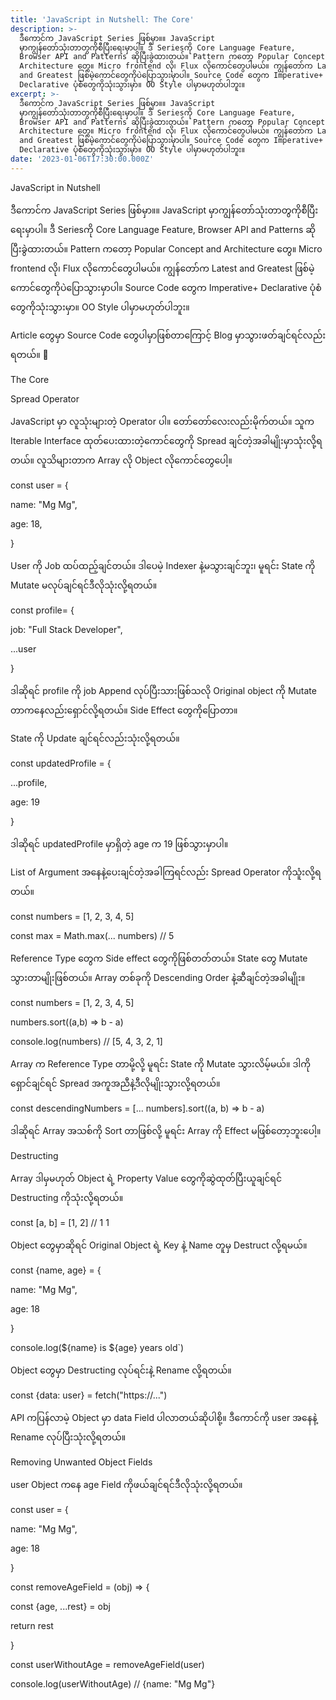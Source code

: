 ```yaml
---
title: 'JavaScript in Nutshell: The Core'
description: >-
  ဒီကောင်က JavaScript Series ဖြစ်မှာ။။ JavaScript
  မှာကျွန်တော်သုံးတာတွကိုစီပြီးရေးမှာပါ။ ဒီ Seriesကို Core Language Feature,
  Browser API and Patterns ဆိုပြီးခွဲထားတယ်။ Pattern ကတော့ Popular Concept and
  Architecture တွေ။ Micro frontend လို၊ Flux လိုကောင်တွေပါမယ်။ ကျွန်တော်က Latest
  and Greatest ဖြစ်မဲ့ကောင်တွေကိုပဲပြောသွားမှာပါ။ Source Code တွေက Imperative+
  Declarative ပုံစံတွေကိုသုံးသွားမှာ။ ‌OO Style ပါမှာမဟုတ်ပါဘူး။ 
excerpt: >-
  ဒီကောင်က JavaScript Series ဖြစ်မှာ။။ JavaScript
  မှာကျွန်တော်သုံးတာတွကိုစီပြီးရေးမှာပါ။ ဒီ Seriesကို Core Language Feature,
  Browser API and Patterns ဆိုပြီးခွဲထားတယ်။ Pattern ကတော့ Popular Concept and
  Architecture တွေ။ Micro frontend လို၊ Flux လိုကောင်တွေပါမယ်။ ကျွန်တော်က Latest
  and Greatest ဖြစ်မဲ့ကောင်တွေကိုပဲပြောသွားမှာပါ။ Source Code တွေက Imperative+
  Declarative ပုံစံတွေကိုသုံးသွားမှာ။ ‌OO Style ပါမှာမဟုတ်ပါဘူး။ 
date: '2023-01-06T17:30:00.000Z'
---
```


JavaScript in Nutshell&#x20;

ဒီကောင်က JavaScript Series ဖြစ်မှာ။။ JavaScript မှာကျွန်တော်သုံးတာတွကိုစီပြီးရေးမှာပါ။ ဒီ Seriesကို Core Language Feature, Browser API and Patterns ဆိုပြီးခွဲထားတယ်။ Pattern ကတော့ Popular Concept and Architecture တွေ။ Micro frontend လို၊ Flux လိုကောင်တွေပါမယ်။ ကျွန်တော်က Latest and Greatest ဖြစ်မဲ့ကောင်တွေကိုပဲပြောသွားမှာပါ။ Source Code တွေက Imperative+ Declarative ပုံစံတွေကိုသုံးသွားမှာ။ ‌OO Style ပါမှာမဟုတ်ပါဘူး။&#x20;

Article တွေမှာ Source Code တွေပါမှာဖြစ်တာကြောင့် Blog မှာသွားဖတ်ချင်ရင်လည်းရတယ်။ 🤪

The Core&#x20;

Spread Operator

JavaScript မှာ လူသုံးများတဲ့ Operator ပါ။ တော်တော်လေးလည်းမိုက်တယ်။ သူက Iterable Interface ထုတ်ပေးထားတဲ့ကောင်တွေကို Spread ချင်တဲ့အခါမျိုးမှာသုံးလို့ရတယ်။ လူသိများတာက Array လို Object လိုကောင်တွေပေါ့။

const user = {

name: "Mg Mg",

age: 18,

}

User ကို Job ထပ်ထည့်ချင်တယ်။ ဒါပေမဲ့ Indexer နဲ့မသွားချင်ဘူး၊ မူရင်း State ကို Mutate မလုပ်ချင်ရင်ဒီလိုသုံးလို့ရတယ်။

const profile= {

job: "Full Stack Developer",

...user

}

ဒါဆိုရင် profile ကို job Append လုပ်ပြီးသားဖြစ်သလို Original object ကို Mutate တာကနေလည်းရှောင်လို့ရတယ်။ Side Effect တွေကိုပြောတာ။

State ကို Update ချင်ရင်လည်းသုံးလို့ရတယ်။

const updatedProfile = {

...profile,

age: 19

}

ဒါဆိုရင် updatedProfile မှာရှိတဲ့ age က 19 ဖြစ်သွားမှာပါ။

List of Argument အနေနဲ့ပေးချင်တဲ့အခါကြရင်လည်း Spread Operator ကိုသူံးလို့ရတယ်။

const numbers = \[1, 2, 3, 4, 5]

const max = Math.max(... numbers) // 5

Reference Type တွေက Side effect တွေကိုဖြစ်တတ်တယ်။ State တွေ Mutate သွားတာမျိုးဖြစ်တယ်။ Array တစ်ခုကို Descending Order နဲ့ဆီချင်တဲ့အခါမျိုး။

const numbers = \[1, 2, 3, 4, 5]

numbers.sort((a,b) => b - a)

console.log(numbers) // \[5, 4, 3, 2, 1]

Array က Reference Type တာမို့လို့ မူရင်း State ကို Mutate သွားလိမ့်မယ်။ ဒါကိုရှောင်ချင်ရင် Spread အကူအညီနဲ့ဒီလိုမျိုးသွားလို့ရတယ်။

const descendingNumbers = \[... numbers].sort((a, b) => b - a)

ဒါဆိုရင် Array အသစ်ကို Sort တာဖြစ်လို့ မူရင်း Array ကို Effect မဖြစ်တော့ဘူးပေါ့။

Destructing

Array ဒါမှမဟုတ် Object ရဲ့ Property Value တွေကိုဆွဲထုတ်ပြီးယူချင်ရင် Destructing ကိုသုံးလို့ရတယ်။

const \[a, b] = \[1, 2] // 1 1

Object တွေမှာဆိုရင် Original Object ရဲ့ Key နဲ့ Name တူမှ Destruct လို့ရမယ်။

const {name, age} = {

name: "Mg Mg",

age: 18

}

console.log(${name} is ${age} years old\`)

Object တွေမှာ Destructing လုပ်ရင်းနဲ့ Rename လို့ရတယ်။

const {data: user} = fetch("https://...")

API ကပြန်လာမဲ့ Object မှာ data Field ပါလာတယ်ဆိုပါစို့။ ဒီကောင်ကို user အနေနဲ့ Rename လုပ်ပြီးသုံးလို့ရတယ်။

Removing Unwanted Object Fields

user Object ကနေ age Field ကိုဖယ်ချင်ရင်ဒီလိုသုံးလို့ရတယ်။

const user = {

name: "Mg Mg",

age: 18

}

const removeAgeField = (obj) => {

&#x20;   const {age, ...rest} = obj

&#x20;   return rest

}

const userWithoutAge = removeAgeField(user)

console.log(userWithoutAge) // {name: "Mg Mg"}

```javascript
```

